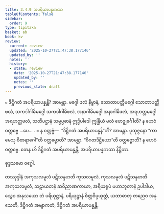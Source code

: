 ```yaml
---
title: 3.4.9 အပရိယာပန္နကထာ
tableOfContents: false
sidebar:
  order: 9
type: tipitaka
basket: ab
book: kv
review:
  current: review
  updated: '2025-10-27T21:47:38.177146'
  updated_by: ''
  notes: ''
  history:
  - state: review
    date: '2025-10-27T21:47:38.177146'
    updated_by: ''
    notes: ''
    previous_state: draft
---
```



<ReviewStatus review={frontmatter.review} showDetails={true} />

<HypothesisAnnotation frontmatter={frontmatter} />

<DynamicBreadcrumb />

<Division number="709" book="kv" e="ch" v="32" p="367">

<Paragraph number="2270" book="kv">
๐ ဒိဋ္ဌိဂတံ အပရိယာပန္နန္တိ? အာမန္တာ. မဂ္ဂေါ ဖလံ နိဗ္ဗာနံ, သောတာပတ္တိမဂ္ဂေါ သောတာပတ္တိဖလံ, သကဒါဂါမိမဂ္ဂေါ သကဒါဂါမိဖလံ, အနာဂါမိမဂ္ဂေါ အနာဂါမိဖလံ, အရဟတ္တမဂ္ဂေါ အရဟတ္တဖလံ, သတိပဋ္ဌာနံ သမ္မပ္ပဓာနံ ဣဒ္ဓိပါဒေါ ဣန္ဒြိယံ ဗလံ ဗောဇ္ဈင်္ဂေါတိ? န ဟေဝံ ဝတ္တဗ္ဗေ …ပေ… .
</Paragraph>

</Division>
<Division number="710" book="kv" e="ch" v="32" p="367">

<Paragraph number="2271" book="kv">
× န ဝတ္တဗ္ဗံ—  “ဒိဋ္ဌိဂတံ အပရိယာပန္နန်”တိ? အာမန္တာ. ပုထုဇ္ဇနော “ကာမေသု ဝီတရာဂေါ”တိ ဝတ္တဗ္ဗောတိ? အာမန္တာ. “ဝိဂတဒိဋ္ဌိယော”တိ ဝတ္တဗ္ဗောတိ? န ဟေဝံ ဝတ္တဗ္ဗေ. တေန ဟိ ဒိဋ္ဌိဂတံ အပရိယာပန္နန္တိ.

</Paragraph>
</Division>

<Paragraph number="2272" type="center" book="kv">
အပရိယာပန္နကထာ နိဋ္ဌိတာ.

  
စုဒ္ဒသမော ဝဂ္ဂေါ.



</Paragraph>

<Paragraph number="2273" type="center" book="kv">
တဿုဒ္ဒါနံ


</Paragraph>

<Paragraph number="2274" book="kv">
အကုသလမူလံ ပဋိသန္ဒဟတိ ကုသလမူလံ, ကုသလမူလံ ပဋိသန္ဒဟတိ အကုသလမူလံ, သဠာယတနံ ဆဝိညာဏကာယာ, အရိယရူပံ မဟာဘူတာနံ ဥပါဒါယ, သွေဝ အနုသယော တံ ပရိယုဋ္ဌာနံ, ပရိယုဋ္ဌာနံ စိတ္တဝိပ္ပယုတ္တံ, ယထာဓာတု တညေဝ အနုသေတိ, ဒိဋ္ဌိဂတံ အဗျာကတံ, ဒိဋ္ဌိဂတံ အပရိယာပန္နန္တိ.
</Paragraph>